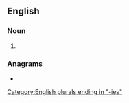 {{also|géométries}}
==English==

===Noun===
{{head|en|noun plural form}}

# {{plural of|geometry|lang=en}}

===Anagrams===
* {{anagrams|en|geometrise}}

[[Category:English plurals ending in "-ies"]]